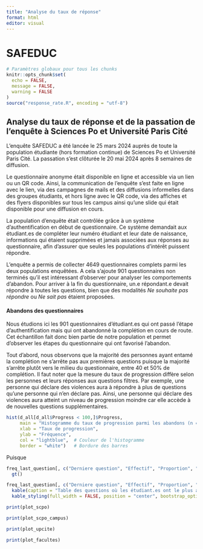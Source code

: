 ```yaml
---
title: "Analyse du taux de réponse"
format: html
editor: visual
---
```


# SAFEDUC

```r
# Paramètres globaux pour tous les chunks
knitr::opts_chunk$set(
  echo = FALSE, 
  message = FALSE, 
  warning = FALSE
)
source("response_rate.R", encoding = "utf-8")
```

## Analyse du taux de réponse et de la passation de l'enquête à Sciences Po et Université Paris Cité

L'enquête SAFEDUC a été lancée le 25 mars 2024 auprès de toute la population étudiante (hors formation continue) de Sciences Po et Université Paris Cité. La passation s'est clôturée le 20 mai 2024 après 8 semaines de diffusion.

Le questionnaire anonyme était disponible en ligne et accessible via un lien ou un QR code. Ainsi, la communication de l'enquête s'est faite en ligne avec le lien, via des campagnes de mails et des diffusions informelles dans des groupes étudiants, et hors ligne avec le QR code, via des affiches et des flyers disponibles sur tous les campus ainsi qu'une slide qui était disponible pour une diffusion en cours.

La population d'enquête était contrôlée grâce à un système d'authentification en début de questionnaire. Ce système demandait aux étudiant.es de compléter leur numéro étudiant et leur date de naissance, informations qui étaient supprimées et jamais associées aux réponses au questionnaire, afin d'assurer que seules les populations d'intérêt puissent répondre.

L'enquête a permis de collecter 4649 questionnaires complets parmi les deux populations enquêtées. A cela s'ajoute 901 questionnaires non terminés qu'il est intéressant d'observer pour analyser les comportements d'abandon. Pour arriver à la fin du questionnaire, un.e répondant.e devait répondre à toutes les questions, bien que des modalités *Ne souhaite pas répondre* ou *Ne sait pas* étaient proposées.

#### Abandons des questionnaires

Nous étudions ici les 901 questionnaires d'étudiant.es qui ont passé l'étape d'authentification mais qui ont abandonné la complétion en cours de route. Cet échantillon fait donc bien partie de notre population et permet d'observer les étapes du questionnaire qui ont favorisé l'abandon.

Tout d'abord, nous observons que la majorité des personnes ayant entamé la complétion ne s'arrête pas aux premières questions puisque la majorité s'arrête plutôt vers le milieu du questionnaire, entre 40 et 50% de complétion. Il faut noter que la mesure du taux de progression diffère selon les personnes et leurs réponses aux questions filtres. Par exemple, une personne qui déclare des violences aura à répondre à plus de questions qu'une personne qui n'en déclare pas. Ainsi, une personne qui déclare des violences aura atteint un niveau de progression moindre car elle accède à de nouvelles questions supplémentaires.

```r
hist(d_all[d_all$Progress < 100,]$Progress,
     main = "Histogramme du taux de progression parmi les abandons (n = 901) ",
     xlab = "Taux de progression",
     ylab = "Fréquence",
     col = "lightblue",  # Couleur de l'histogramme
     border = "white")   # Bordure des barres

```

Puisque

```r
freq_last_question[, c("Derniere question", "Effectif", "Proportion", "Question d'abandon")] %>%
  gt()

```

```r
freq_last_question[, c("Derniere question", "Effectif", "Proportion", "Question d'abandon")] %>%
  kable(caption = "Table des questions où les étudiant.es ont le plus abandonné la complétion (n = 901)") %>%
  kable_styling(full_width = FALSE, position = "center", bootstrap_options = c("striped", "hover", "condensed", "responsive"))
```

```r
print(plot_scpo)
```

```r
print(plot_scpo_campus)
```

```r
print(plot_upcite)
```

```r
print(plot_facultes)
```
